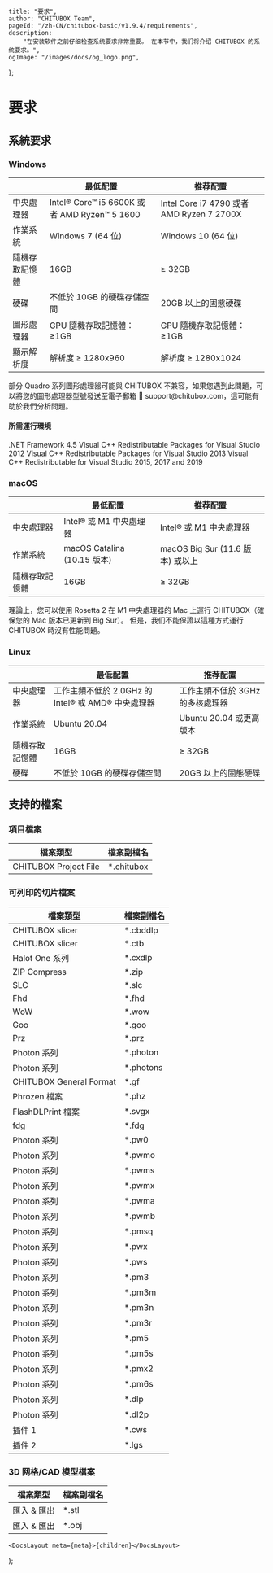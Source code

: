 
	title: "要求",
	author: "CHITUBOX Team",
	pageId: "/zh-CN/chitubox-basic/v1.9.4/requirements",
	description:
		"在安装软件之前仔细检查系统要求非常重要。 在本节中，我们将介绍 CHITUBOX 的系统要求。",
	ogImage: "/images/docs/og_logo.png",
};

# 要求

## 系統要求

### Windows

|                | 最低配置                                     | 推荐配置                                  |
| -------------- | -------------------------------------------- | ----------------------------------------- |
| 中央處理器     | Intel® Core™ i5 6600K 或者 AMD Ryzen™ 5 1600 | Intel Core i7 4790 或者 AMD Ryzen 7 2700X |
| 作業系統       | Windows 7 (64 位)                            | Windows 10 (64 位)                        |
| 隨機存取記憶體 | 16GB                                         | ≥ 32GB                                    |
| 硬碟           | 不低於 10GB 的硬碟存儲空間                   | 20GB 以上的固態硬碟                       |
| 圖形處理器     | GPU 隨機存取記憶體：≥1GB                     | GPU 隨機存取記憶體：≥1GB                  |
| 顯示解析度     | 解析度 ≥ 1280x960                            | 解析度 ≥ 1280x1024                        |

<Admonition type="warning" title="警告">
	部分 Quadro 系列圖形處理器可能與 CHITUBOX
	不兼容，如果您遇到此問題，可以將您的圖形處理器型號發送至電子郵箱 📧
	support@chitubox.com，這可能有助於我們分析問題。
</Admonition>

#### 所需運行環境

<SpanA href="https://www.microsoft.com/en-us/download/details.aspx?id=30653">
	.NET Framework 4.5
</SpanA>

<SpanA href="https://www.microsoft.com/en-us/download/details.aspx?id=30679">
	Visual C++ Redistributable Packages for Visual Studio 2012
</SpanA>

<SpanA href="https://www.microsoft.com/en-us/download/details.aspx?id=40784">
	Visual C++ Redistributable Packages for Visual Studio 2013
</SpanA>

<SpanA href="https://support.microsoft.com/en-us/topic/the-latest-supported-visual-c-downloads-2647da03-1eea-4433-9aff-95f26a218cc0">
	Visual C++ Redistributable for Visual Studio 2015, 2017 and 2019
</SpanA>

### macOS

|                | 最低配置                    | 推荐配置                         |
| -------------- | --------------------------- | -------------------------------- |
| 中央處理器     | Intel® 或 M1 中央處理器     | Intel® 或 M1 中央處理器          |
| 作業系統       | macOS Catalina (10.15 版本) | macOS Big Sur (11.6 版本) 或以上 |
| 隨機存取記憶體 | 16GB                        | ≥ 32GB                           |

<Admonition type="note" title="注意">
	理論上，您可以使用 Rosetta 2 在 M1 中央處理器的 Mac 上運行
	CHITUBOX（確保您的 Mac 版本已更新到 Big Sur）。
	但是，我们不能保證以這種方式運行 CHITUBOX 時沒有性能問題。
</Admonition>

### Linux

|                | 最低配置                                           | 推荐配置                         |
| -------------- | -------------------------------------------------- | -------------------------------- |
| 中央處理器     | 工作主頻不低於 2.0GHz 的 Intel® 或 AMD® 中央處理器 | 工作主頻不低於 3GHz 的多核處理器 |
| 作業系統       | Ubuntu 20.04                                       | Ubuntu 20.04 或更高版本          |
| 隨機存取記憶體 | 16GB                                               | ≥ 32GB                           |
| 硬碟           | 不低於 10GB 的硬碟存儲空間                         | 20GB 以上的固態硬碟              |

## 支持的檔案

### 項目檔案

| 檔案類型              | 檔案副檔名  |
| --------------------- | ----------- |
| CHITUBOX Project File | \*.chitubox |

### 可列印的切片檔案

| 檔案類型                | 檔案副檔名 |
| ----------------------- | ---------- |
| CHITUBOX slicer         | \*.cbddlp  |
| CHITUBOX slicer         | \*.ctb     |
| Halot One 系列          | \*.cxdlp   |
| ZIP Compress            | \*.zip     |
| SLC                     | \*.slc     |
| Fhd                     | \*.fhd     |
| WoW                     | \*.wow     |
| Goo                     | \*.goo     |
| Prz                     | \*.prz     |
| Photon 系列             | \*.photon  |
| Photon 系列             | \*.photons |
| CHITUBOX General Format | \*.gf      |
| Phrozen 檔案            | \*.phz     |
| FlashDLPrint 檔案       | \*.svgx    |
| fdg                     | \*.fdg     |
| Photon 系列             | \*.pw0     |
| Photon 系列             | \*.pwmo    |
| Photon 系列             | \*.pwms    |
| Photon 系列             | \*.pwmx    |
| Photon 系列             | \*.pwma    |
| Photon 系列             | \*.pwmb    |
| Photon 系列             | \*.pmsq    |
| Photon 系列             | \*.pwx     |
| Photon 系列             | \*.pws     |
| Photon 系列             | \*.pm3     |
| Photon 系列             | \*.pm3m    |
| Photon 系列             | \*.pm3n    |
| Photon 系列             | \*.pm3r    |
| Photon 系列             | \*.pm5     |
| Photon 系列             | \*.pm5s    |
| Photon 系列             | \*.pmx2    |
| Photon 系列             | \*.pm6s    |
| Photon 系列             | \*.dlp     |
| Photon 系列             | \*.dl2p    |
| 插件 1                  | \*.cws     |
| 插件 2                  | \*.lgs     |

### 3D 网格/CAD 模型檔案

| 檔案類型    | 檔案副檔名 |
| ----------- | ---------- |
| 匯入 & 匯出 | \*.stl     |
| 匯入 & 匯出 | \*.obj     |

	<DocsLayout meta={meta}>{children}</DocsLayout>
);
